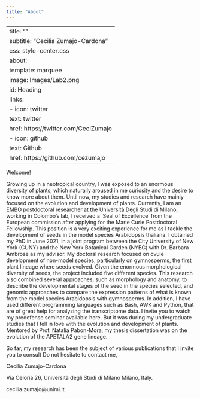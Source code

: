 ```yaml
---
title: "About"
---
```


---
title: ""
subtitle: "Cecilia Zumajo-Cardona"
css: style-center.css
about: 
  template: marquee
  image: Images/Lab2.png
  id: Heading
  links:
    - icon: twitter
      text: twitter
      href: https://twitter.com/CeciZumajo
    - icon: github
      text: Github
      href: https://github.com/cezumajo
---

::: {#Heading}
:::


::: {.justify}

Welcome!

Growing up in a neotropical country, I was exposed to an enormous diversity of plants, which naturally aroused in me curiosity and the desire to know more about them. Until now, my studies and research have mainly focused on the evolution and development of plants. Currently, I am an EMBO postdoctoral researcher at the Università Degli Studi di Milano, working in Colombo's lab, I received a 'Seal of Excellence' from the European commission after applying for the Marie Curie Postdoctoral Fellowship. This position is a very exciting experience for me as I tackle the development of seeds in the model species Arabidopsis thaliana. I obtained my PhD in June 2021, in a joint program between the City University of New York (CUNY) and the New York Botanical Garden (NYBG) with Dr. Barbara Ambrose as my advisor. My doctoral research focused on ovule development of non-model species, particularly on gymnosperms, the first plant lineage where seeds evolved. Given the enormous morphological diversity of seeds, the project included five different species. This research also combined several approaches, such as morphology and anatomy, to describe the developmental stages of the seed in the species selected, and genomic approaches to compare the expression patterns of what is known from the model species Arabidopsis with gymnosperms. In addition, I have used different programming languages such as Bash, AWK and Python, that are of great help for analyzing the transcriptome data. I invite you to watch my predefense seminar available here. But it was during my undergraduate studies that I fell in love with the evolution and development of plants. Mentored by Prof. Natalia Pabon-Mora, my thesis dissertation was on the evolution of the APETALA2 gene lineage.

So far, my research has been the subject of various publications that I invite you to consult Do not hesitate to contact me,

Cecilia Zumajo-Cardona

Via Celoria 26, Università degli Studi di Milano Milano, Italy.

cecilia.zumajo\@unimi.it

:::